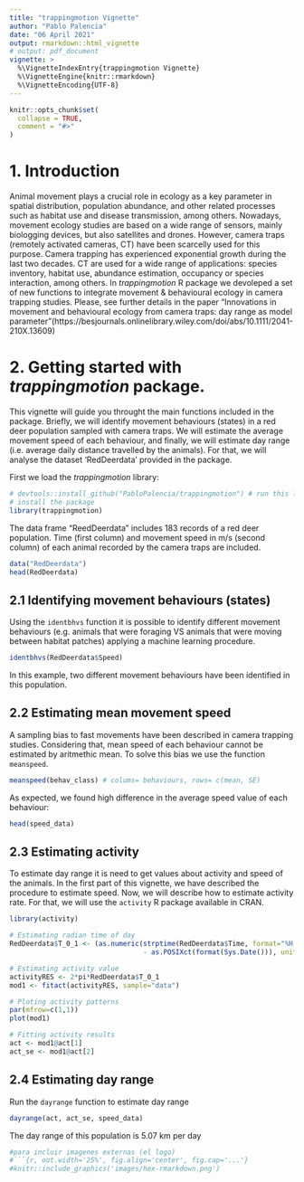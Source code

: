```yaml
---
title: "trappingmotion Vignette"
author: "Pablo Palencia"
date: "06 April 2021"
output: rmarkdown::html_vignette
# output: pdf_document
vignette: >
  %\VignetteIndexEntry{trappingmotion Vignette}
  %\VignetteEngine{knitr::rmarkdown}
  %\VignetteEncoding{UTF-8}
---
```


```r
knitr::opts_chunk$set(
  collapse = TRUE,
  comment = "#>"
)
```

# 1. Introduction
Animal movement plays a crucial role in ecology as a key parameter in spatial distribution, population abundance, and other related processes such as habitat use and disease transmission, among others. Nowadays, movement ecology studies are based on a wide range of sensors, mainly biologging devices, but also satellites and drones. However, camera traps (remotely activated cameras, CT) have been scarcelly used for this purpose. Camera trapping has experienced exponential growth during the last two decades. CT are used for a wide range of applications: species inventory, habitat use, abundance estimation, occupancy or species interaction, among others. In *trappingmotion* R package we devoleped a set of new functions to integrate movement & behavioural ecology in camera trapping studies. Please, see further details in the paper "Innovations in movement and behavioural ecology from camera traps: day range as model parameter"(https://besjournals.onlinelibrary.wiley.com/doi/abs/10.1111/2041-210X.13609)

# 2. Getting started with *trappingmotion* package.
This vignette will guide you throught the main functions included in the package. Briefly, we will identify movement behaviours (states) in a red deer population sampled with camera traps. We will estimate the average movement speed of each behaviour, and finally, we will estimate day range (i.e. average daily distance travelled by the animals). For that, we will analyse the dataset 'RedDeerdata' provided in the package.


First we load the *trappingmotion* library:
```r

# devtools::install_github("PabloPalencia/trappingmotion") # run this line once to 
# install the package
library(trappingmotion)
```

The data frame "ReedDeerdata" includes 183 records of a red deer population. Time (first column) and movement speed in m/s (second column) of each animal recorded by the camera traps are included.

```r
data("RedDeerdata")
head(RedDeerdata)
```


## 2.1 Identifying movement behaviours (states)

Using the `identbhvs` function it is possible to identify different movement behaviours (e.g. animals that were foraging VS animals that were moving between habitat patches) applying a machine learning procedure.

```r
identbhvs(RedDeerdata$Speed)
```

In this example, two different movement behaviours have been identified in this population.

## 2.2 Estimating mean movement speed
A sampling bias to fast movements have been described in camera trapping studies. Considering that, mean speed of each behaviour cannot be estimated by aritmethic mean. To solve this bias we use the function `meanspeed`.

```r
meanspeed(behav_class) # colums= behaviours, rows= c(mean, SE)
```

As expected, we found high difference in the average speed value of each behaviour:
```r
head(speed_data)
```

## 2.3 Estimating activity
To estimate day range it is need to get values about activity and speed of the animals. In the first part of this vignette, we have described the procedure to estimate speed. Now, we will describe how to estimate activity rate. For that, we will use the `activity` R package available in CRAN.

```r
library(activity)

# Estimating radian time of day
RedDeerdata$T_0_1 <- (as.numeric(strptime(RedDeerdata$Time, format="%H:%M:%S") 
                                 - as.POSIXct(format(Sys.Date())), units="secs")/86400)

# Estimating activity value
activityRES <- 2*pi*RedDeerdata$T_0_1
mod1 <- fitact(activityRES, sample="data") 

# Ploting activity patterns
par(mfrow=c(1,1))
plot(mod1)

# Fitting activity results
act <- mod1@act[1]
act_se <- mod1@act[2]

```


## 2.4 Estimating day range

Run the `dayrange` function to estimate day range 

```r
dayrange(act, act_se, speed_data)
```

The day range of this population is 5.07 km per day

```r
#para incluir imagenes externas (el logo)
#```{r, out.width='25%', fig.align='center', fig.cap='...'}
#knitr::include_graphics('images/hex-rmarkdown.png')
```

